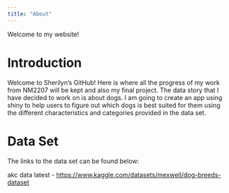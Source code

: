 ```yaml
---
title: "About"
---
```


Welcome to my website!

# Introduction

Welcome to Sherilyn's GitHub! Here is where all the progress of my work from NM2207 will be kept and also my final project. The data story that I have decided to work on is about dogs. I am going to create an app using shiny to help users to figure out which dogs is best suited for them using the different characteristics and categories provided in the data set.

# Data Set

The links to the data set can be found below:

akc data latest - <https://www.kaggle.com/datasets/mexwell/dog-breeds-dataset>
